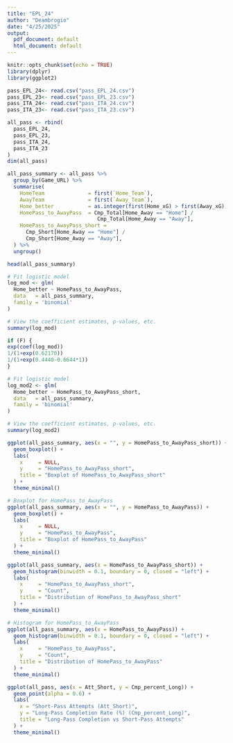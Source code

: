 ```yaml
---
title: "EPL_24"
author: "Deambrogio"
date: "4/25/2025"
output:
  pdf_document: default
  html_document: default
---
```


```r
knitr::opts_chunk$set(echo = TRUE)
library(dplyr)
library(ggplot2)
```

```r
pass_EPL_24<- read.csv("pass_EPL_24.csv")
pass_EPL_23<- read.csv("pass_EPL_23.csv")
pass_ITA_24<- read.csv("pass_ITA_24.csv")
pass_ITA_23<- read.csv("pass_ITA_23.csv")

all_pass <- rbind(
  pass_EPL_24,
  pass_EPL_23,
  pass_ITA_24,
  pass_ITA_23
)
dim(all_pass)
```


```r
all_pass_summary <- all_pass %>%
  group_by(Game_URL) %>%
  summarise(
    HomeTeam              = first(`Home_Team`),
    AwayTeam              = first(`Away_Team`),
    Home_better           = as.integer(first(Home_xG) > first(Away_xG)),
    HomePass_to_AwayPass  = Cmp_Total[Home_Away == "Home"] /
                             Cmp_Total[Home_Away == "Away"],
    HomePass_to_AwayPass_short =
      Cmp_Short[Home_Away == "Home"] /
      Cmp_Short[Home_Away == "Away"],
  ) %>%
  ungroup()

head(all_pass_summary)
```


```r
# Fit logistic model
log_mod <- glm(
  Home_better ~ HomePass_to_AwayPass,
  data   = all_pass_summary,
  family = 'binomial'
)

# View the coefficient estimates, p-values, etc.
summary(log_mod)

if (F) {
exp(coef(log_mod))
1/(1+exp(0.62170))
1/(1+exp(0.4440-0.6644*1))
}
```

```r
# Fit logistic model
log_mod2 <- glm(
  Home_better ~ HomePass_to_AwayPass_short,
  data   = all_pass_summary,
  family = 'binomial'
)

# View the coefficient estimates, p-values, etc.
summary(log_mod2)
```

```r
ggplot(all_pass_summary, aes(x = "", y = HomePass_to_AwayPass_short)) +
  geom_boxplot() +
  labs(
    x     = NULL,
    y     = "HomePass_to_AwayPass_short",
    title = "Boxplot of HomePass_to_AwayPass_short"
  ) +
  theme_minimal()

# Boxplot for HomePass_to_AwayPass
ggplot(all_pass_summary, aes(x = "", y = HomePass_to_AwayPass)) +
  geom_boxplot() +
  labs(
    x     = NULL,
    y     = "HomePass_to_AwayPass",
    title = "Boxplot of HomePass_to_AwayPass"
  ) +
  theme_minimal()

```

```r
ggplot(all_pass_summary, aes(x = HomePass_to_AwayPass_short)) +
  geom_histogram(binwidth = 0.1, boundary = 0, closed = "left") +
  labs(
    x     = "HomePass_to_AwayPass_short",
    y     = "Count",
    title = "Distribution of HomePass_to_AwayPass_short"
  ) +
  theme_minimal()

# Histogram for HomePass_to_AwayPass
ggplot(all_pass_summary, aes(x = HomePass_to_AwayPass)) +
  geom_histogram(binwidth = 0.1, boundary = 0, closed = "left") +
  labs(
    x     = "HomePass_to_AwayPass",
    y     = "Count",
    title = "Distribution of HomePass_to_AwayPass"
  ) +
  theme_minimal()
```

```r
ggplot(all_pass, aes(x = Att_Short, y = Cmp_percent_Long)) +
  geom_point(alpha = 0.6) +
  labs(
    x = "Short-Pass Attempts (Att_Short)",
    y = "Long-Pass Completion Rate (%) (Cmp_percent_Long)",
    title = "Long-Pass Completion vs Short-Pass Attempts"
  ) +
  theme_minimal()
```

